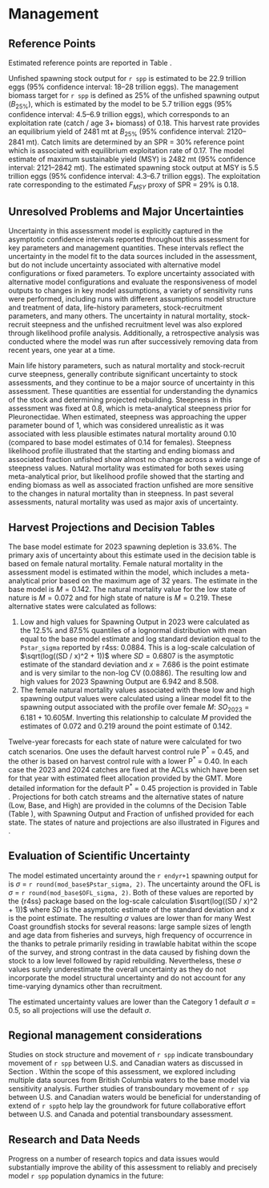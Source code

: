 # Management 

## Reference Points
Estimated reference points are reported in Table \ref{tab:referenceES}.

Unfished spawning stock output for `r spp` is estimated to be 22.9 trillion eggs (95% confidence interval: 18--28 trillion eggs). The management biomass target for `r spp` is defined as 25% of the unfished spawning output ($B_{25\%}$), which is estimated by the model to be 5.7 trillion eggs (95% confidence interval: 4.5--6.9 trillion eggs), which corresponds to an exploitation rate (catch / age 3+ biomass) of 0.18. This harvest rate provides an equilibrium yield of 2481 mt at $B_{25\%}$ (95% confidence interval: 2120--2841 mt). Catch limits are determined by an SPR = 30% reference point which is associated with equilibrium exploitation rate of 0.17. The model estimate of maximum sustainable yield (MSY) is 2482 mt (95% confidence interval: 2121--2842 mt). The estimated spawning stock output at MSY is 5.5 trillion eggs (95% confidence interval: 4.3--6.7 trillion eggs). The exploitation rate corresponding to the estimated  $F_{MSY}$ proxy of SPR = 29% is 0.18. 

## Unresolved Problems and Major Uncertainties
Uncertainty in this assessment model is explicitly captured in the asymptotic confidence intervals reported throughout this assessment for key parameters and management quantities. These intervals reflect the uncertainty in the model fit to the data sources included in the assessment, but do not include uncertainty associated with alternative model configurations or fixed parameters. To explore uncertainty associated with alternative model configurations and evaluate the responsiveness of model outputs to changes in key model assumptions, a variety of sensitivity runs were performed, including runs with different assumptions model structure and treatment of data, life-history parameters, stock-recruitment parameters, and many others. The uncertainty in natural mortality, stock-recruit steepness and the unfished recruitment level was also explored through likelihood profile analysis. Additionally, a retrospective analysis was conducted where the model was run after successively removing data from recent years, one year at a time.

Main life history parameters, such as natural mortality and stock-recruit curve steepness, generally contribute significant uncertainty to stock assessments, and they continue to be a major source of uncertainty in this assessment. These quantities are essential for understanding the dynamics of the stock and determining projected rebuilding. Steepness in this assessment was fixed at 0.8, which is meta-analytical steepness prior for Pleuronectidae. When estimated, steepness was approaching the upper parameter bound of 1, which was considered unrealistic as it was associated with less plausible estimates natural mortality around 0.10 (compared to base model estimates of 0.14 for females). Steepness likelihood profile illustrated that the starting and ending biomass and associated fraction unfished show almost no change across a wide range of steepness values. Natural mortality was estimated for both sexes using meta-analytical prior, but likelihood profile showed that the starting and ending biomass as well as associated fraction unfished are more sensitive to the changes in natural mortality than in steepness. In past several assessments, natural mortality was used as major axis of uncertainty. 

## Harvest Projections and Decision Tables

The base model estimate for 2023 spawning depletion is 33.6\%. The primary axis of uncertainty about this estimate used in the decision table is based on female natural mortality. Female natural mortality in the assessment model is estimated within the model, which includes a meta-analytical prior based on the maximum age of 32 years. The estimate in the base model is $M = 0.142$.  The natural mortality value for the low state of nature is $M = 0.072$ and for high state of nature is $M = 0.219$. These alternative states were calculated as follows:

  1. Low and high values for Spawning Output in 2023 were calculated as the 12.5% and 87.5% quantiles of a lognormal distribution with mean equal to the base model estimate and log standard deviation equal to the `Pstar_sigma` reported by r4ss: 0.0884. This is a log-scale calculation of $\sqrt(log((SD / x)^2 + 1))$ where $SD = 0.6807$ is the asymptotic estimate of the standard deviation and $x = 7.686$ is the point estimate and is very similar to the non-log CV (0.0886). The resulting low and high values for 2023 Spawning Output are 6.942 and 8.508.
  2. The female natural mortality values associated with these low and high spawning output values were calculated using a linear model fit to the spawning output associated with the profile over female $M$: $SO_{2023} = 6.181 + 10.605M$. Inverting this relationship to calculate $M$ provided the estimates of 0.072 and 0.219 around the point estimate of 0.142.

Twelve-year forecasts for each state of nature were calculated for two catch scenarios. One uses the default harvest control rule P$^*$ = 0.45, and the other is based on harvest control rule with a lower P$^*$ = 0.40. In each case the 2023 and 2024 catches are fixed at the ACLs which have been set for that year with estimated fleet allocation provided by the GMT. More detailed information for the default P$^*$ = 0.45 projection is provided in Table \ref{tab:project2}. Projections for both catch streams and the alternative states of nature (Low, Base, and High) are provided in the columns of the Decision Table (Table \ref{tab:decision}), with Spawning Output and Fraction of unfished provided for each state. The states of nature and projections are also illustrated in Figures \ref{fig:states-bio} and \ref{fig:states-fraction}.


## Evaluation of Scientific Uncertainty
The model estimated uncertainty around the `r endyr+1` spawning output for is $\sigma$ = `r round(mod_base$Pstar_sigma, 2)`. The uncertainty around the OFL is $\sigma$ = `r round(mod_base$OFL_sigma, 2)`. Both of these values are reported by the {r4ss} package based on the log-scale calculation $\sqrt(log((SD / x)^2 + 1))$ where $SD$ is the asymptotic estimate of the standard deviation and $x$ is the point estimate. The resulting $\sigma$ values are lower than for many West Coast groundfish stocks for several reasons: large sample sizes of length and age data from fisheries and surveys, high frequency of occurrence in the \gls{s-wcgbt} thanks to petrale primarily residing in trawlable habitat within the scope of the survey, and strong contrast in the data caused by fishing down the stock to a low level followed by rapid rebuilding. Nevertheless, these $\sigma$ values surely underestimate the overall uncertainty as they do not incorporate the model structural uncertainty and do not account for any time-varying dynamics other than recruitment.

The estimated uncertainty values are lower than the Category 1 default $\sigma = 0.5$, so all projections will use the default $\sigma$.

## Regional management considerations 
Studies on stock structure and movement of `r spp` indicate transboundary movement of `r spp` between U.S. and Canadian waters as discussed in Section \ref{basic-information}. Within the scope of this assessment, we explored including multiple data sources from British Columbia waters to the base model via sensitivity analysis. Further studies of transboundary movement of `r spp` between U.S. and Canadian waters would be beneficial for understanding of extend of `r spp`to help lay the groundwork for future collaborative effort between U.S. and Canada and potential transboundary assessment.

## Research and Data Needs

Progress on a number of research topics and data issues would substantially improve the ability of this assessment to reliably and precisely model `r spp` population dynamics in the future:

\begin{enumerate}

\item Continue research toward better understanding how climate forcing impacts density-independent survival during `r spp` early life stages and further development of environmental recruitment index. Such index can provide additional information on recruitment, not captured by other sources, in most recent years when youngest cohorts may be not yet selected by either surveys or fisheries. 

\item The extent of spatial, temporal, and density dependent variability on productivity processes such as growth, recruitment, and maturity is currently unknown and would benefit from further research. It would allow to better understand patterns we see in data and account for potential spatio-temporal variability in life history parameters in the model. 

\item Further studies of transboundary movement of `r spp` between U.S. and Canadian waters would be beneficial for understanding the extent of `r spp` movements to help lay the groundwork for future collaborative effort between U.S. and Canada and potential transboundary assessment.

\item The analytical solution for catchability (i.e., observed / predicted biomass) for the \gls{s-wcgbt} is above 1.0 in the base model.  This was also the case in previous assessments of `r spp` and other flatfish assessments.  Further research into flatfish behaviors in response to survey gear will enhance the interpretation of catchability values for `r spp` off the West Coast.

\item Exploration of fine-scale differences in sex-specific spatial distribution or behavior that could lead to the differences in estimated selectivity would be helpful, as would investigating the possibility of environmental sex determination in `r spp`.

\item The observed age data from the most recent few years in all sources shows slightly-older-than-expected distributions of ages. This could be a function of some unmodeled process related to time-varying growth, ageing error, or recruitment. As more ageing is conducted in the years ahead, it will be easier to determine the most likely drivers of this pattern and explore ways to improve the fit to these data.
\end{enumerate}
